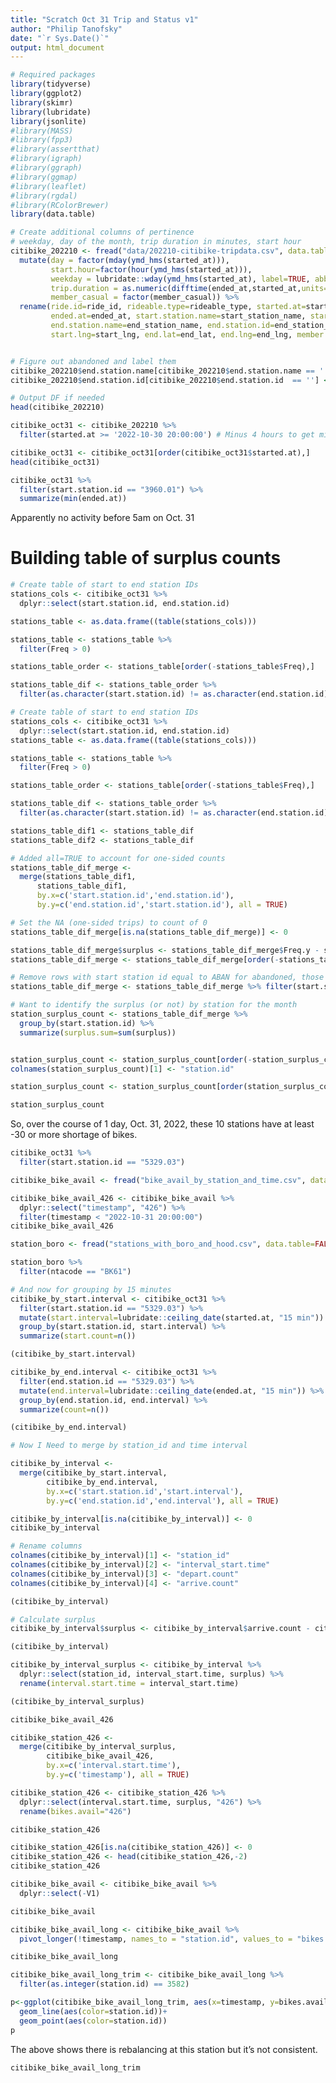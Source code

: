 ```yaml
---
title: "Scratch Oct 31 Trip and Status v1"
author: "Philip Tanofsky"
date: "`r Sys.Date()`"
output: html_document
---
```



```r
# Required packages
library(tidyverse)
library(ggplot2)
library(skimr)
library(lubridate)
library(jsonlite)
#library(MASS)
#library(fpp3)
#library(assertthat)
#library(igraph)
#library(ggraph)
#library(ggmap)
#library(leaflet)
#library(rgdal)
#library(RColorBrewer)
library(data.table)
```

```r
# Create additional columns of pertinence
# weekday, day of the month, trip duration in minutes, start hour
citibike_202210 <- fread("data/202210-citibike-tripdata.csv", data.table=FALSE, check.names=TRUE) %>%
  mutate(day = factor(mday(ymd_hms(started_at))),
         start.hour=factor(hour(ymd_hms(started_at))),
         weekday = lubridate::wday(ymd_hms(started_at), label=TRUE, abbr=TRUE),
         trip.duration = as.numeric(difftime(ended_at,started_at,units="mins")),
         member_casual = factor(member_casual)) %>%
  rename(ride.id=ride_id, rideable.type=rideable_type, started.at=started_at,
         ended.at=ended_at, start.station.name=start_station_name, start.station.id=start_station_id,
         end.station.name=end_station_name, end.station.id=end_station_id, start.lat=start_lat,
         start.lng=start_lng, end.lat=end_lat, end.lng=end_lng, member.casual=member_casual)


# Figure out abandoned and label them
citibike_202210$end.station.name[citibike_202210$end.station.name == ''] <- "Abandoned"
citibike_202210$end.station.id[citibike_202210$end.station.id  == ''] <- "ABAN"

# Output DF if needed
head(citibike_202210)
```

```r
citibike_oct31 <- citibike_202210 %>%
  filter(started.at >= '2022-10-30 20:00:00') # Minus 4 hours to get midnight of Oct. 31
```

```r
citibike_oct31 <- citibike_oct31[order(citibike_oct31$started.at),]
head(citibike_oct31)
```

```r
citibike_oct31 %>%
  filter(start.station.id == "3960.01") %>%
  summarize(min(ended.at))
```

Apparently no activity before 5am on Oct. 31

# Building table of surplus counts

```r
# Create table of start to end station IDs
stations_cols <- citibike_oct31 %>%
  dplyr::select(start.station.id, end.station.id)

stations_table <- as.data.frame((table(stations_cols)))

stations_table <- stations_table %>%
  filter(Freq > 0)

stations_table_order <- stations_table[order(-stations_table$Freq),]

stations_table_dif <- stations_table_order %>%
  filter(as.character(start.station.id) != as.character(end.station.id))

# Create table of start to end station IDs
stations_cols <- citibike_oct31 %>%
  dplyr::select(start.station.id, end.station.id)
stations_table <- as.data.frame((table(stations_cols)))

stations_table <- stations_table %>%
  filter(Freq > 0)

stations_table_order <- stations_table[order(-stations_table$Freq),]

stations_table_dif <- stations_table_order %>%
  filter(as.character(start.station.id) != as.character(end.station.id))

stations_table_dif1 <- stations_table_dif
stations_table_dif2 <- stations_table_dif

# Added all=TRUE to account for one-sided counts
stations_table_dif_merge <- 
  merge(stations_table_dif1, 
      stations_table_dif1, 
      by.x=c('start.station.id','end.station.id'), 
      by.y=c('end.station.id','start.station.id'), all = TRUE)

# Set the NA (one-sided trips) to count of 0
stations_table_dif_merge[is.na(stations_table_dif_merge)] <- 0

stations_table_dif_merge$surplus <- stations_table_dif_merge$Freq.y - stations_table_dif_merge$Freq.x
stations_table_dif_merge <- stations_table_dif_merge[order(-stations_table_dif_merge$surplus),]

# Remove rows with start station id equal to ABAN for abandoned, those are a result of the merge all=TRUE and should not exist
stations_table_dif_merge <- stations_table_dif_merge %>% filter(start.station.id != 'ABAN')

# Want to identify the surplus (or not) by station for the month
station_surplus_count <- stations_table_dif_merge %>%
  group_by(start.station.id) %>%
  summarize(surplus.sum=sum(surplus))


station_surplus_count <- station_surplus_count[order(-station_surplus_count$surplus.sum),]
colnames(station_surplus_count)[1] <- "station.id"
```




```r
station_surplus_count <- station_surplus_count[order(station_surplus_count$surplus.sum),]
```

```r
station_surplus_count
```

So, over the course of 1 day, Oct. 31, 2022, these 10 stations have at least -30 or more shortage of bikes.

```r
citibike_oct31 %>%
  filter(start.station.id == "5329.03")
```

```r
citibike_bike_avail <- fread("bike_avail_by_station_and_time.csv", data.table=FALSE, check.names=FALSE)
```

```r
citibike_bike_avail_426 <- citibike_bike_avail %>%
  dplyr::select("timestamp", "426") %>%
  filter(timestamp < "2022-10-31 20:00:00")
citibike_bike_avail_426
```

```r
station_boro <- fread("stations_with_boro_and_hood.csv", data.table=FALSE, check.names=FALSE)
```

```r
station_boro %>%
  filter(ntacode == "BK61")
```

```r
# And now for grouping by 15 minutes
citibike_by_start.interval <- citibike_oct31 %>%
  filter(start.station.id == "5329.03") %>%
  mutate(start.interval=lubridate::ceiling_date(started.at, "15 min")) %>%
  group_by(start.station.id, start.interval) %>%
  summarize(start.count=n())

(citibike_by_start.interval)
```

```r
citibike_by_end.interval <- citibike_oct31 %>%
  filter(end.station.id == "5329.03") %>%
  mutate(end.interval=lubridate::ceiling_date(ended.at, "15 min")) %>%
  group_by(end.station.id, end.interval) %>%
  summarize(count=n())

(citibike_by_end.interval)
```

```r
# Now I Need to merge by station_id and time interval

citibike_by_interval <- 
  merge(citibike_by_start.interval, 
        citibike_by_end.interval, 
        by.x=c('start.station.id','start.interval'), 
        by.y=c('end.station.id','end.interval'), all = TRUE)
```

```r
citibike_by_interval[is.na(citibike_by_interval)] <- 0
citibike_by_interval
```

```r
# Rename columns
colnames(citibike_by_interval)[1] <- "station_id"
colnames(citibike_by_interval)[2] <- "interval_start.time"
colnames(citibike_by_interval)[3] <- "depart.count"
colnames(citibike_by_interval)[4] <- "arrive.count"

(citibike_by_interval)
```

```r
# Calculate surplus
citibike_by_interval$surplus <- citibike_by_interval$arrive.count - citibike_by_interval$depart.count

(citibike_by_interval)
```

```r
citibike_by_interval_surplus <- citibike_by_interval %>%
  dplyr::select(station_id, interval_start.time, surplus) %>%
  rename(interval.start.time = interval_start.time)

(citibike_by_interval_surplus)
```

```r
citibike_bike_avail_426
```

```r

citibike_station_426 <- 
  merge(citibike_by_interval_surplus, 
        citibike_bike_avail_426, 
        by.x=c('interval.start.time'), 
        by.y=c('timestamp'), all = TRUE)
```

```r
citibike_station_426 <- citibike_station_426 %>%
  dplyr::select(interval.start.time, surplus, "426") %>%
  rename(bikes.avail="426")

citibike_station_426
```

```r
citibike_station_426[is.na(citibike_station_426)] <- 0
citibike_station_426 <- head(citibike_station_426,-2)
citibike_station_426
```

```r
citibike_bike_avail <- citibike_bike_avail %>%
  dplyr::select(-V1)
```

```r
citibike_bike_avail
```

```r
citibike_bike_avail_long <- citibike_bike_avail %>%
  pivot_longer(!timestamp, names_to = "station.id", values_to = "bikes.avail")

citibike_bike_avail_long
```

```r
citibike_bike_avail_long_trim <- citibike_bike_avail_long %>%
  filter(as.integer(station.id) == 3582)
```

```r
p<-ggplot(citibike_bike_avail_long_trim, aes(x=timestamp, y=bikes.avail, group=station.id)) +
  geom_line(aes(color=station.id))+
  geom_point(aes(color=station.id))
p
```

The above shows there is rebalancing at this station but it's not consistent.

```r
citibike_bike_avail_long_trim
```

```r

```

```r

```

```r

```

```r

```

```r

```

```r

```

```r

```

```r

```

```r

```

```r

```

```r

```

```r

```

```r

```

```r

```

```r

```

```r

```